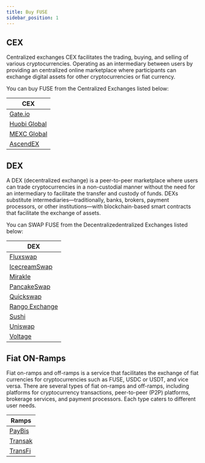 ```yaml
---
title: Buy FUSE
sidebar_position: 1
---
```


## CEX

Centralized exchanges CEX facilitates the trading, buying, and selling of various cryptocurrencies. Operating as an intermediary between users by providing an centralized online marketplace where participants can exchange digital assets for other cryptocurrencies or fiat currency.

You can buy FUSE from the Centralized Exchanges listed below:

| CEX                                                                                 |
| ----------------------------------------------------------------------------------- |
| [Gate.io](https://www.gate.io/en/price/fuse-fuse)                                   |
| [Huobi Global](https://www.htx.com/en-us/asset-introduction/details/?currency=fuse) |
| [MEXC Global](https://www.mexc.com/price/FUSE)                                      |
| [AscendEX](https://ascendex.com/en/cashtrade-spottrading/usdt/fuse)                 |

## DEX

A DEX (decentralized exchange) is a peer-to-peer marketplace where users can trade cryptocurrencies in a non-custodial manner without the need for an intermediary to facilitate the transfer and custody of funds. DEXs substitute intermediaries—traditionally, banks, brokers, payment processors, or other institutions—with blockchain-based smart contracts that facilitate the exchange of assets.

You can SWAP FUSE from the Decentralizedentralized Exchanges listed below:

| DEX                                                                            |
| ------------------------------------------------------------------------------ |
| [Fluxswap](https://app.fluxswap.io/) |
| [IcecreamSwap](https://icecreamswap.com/?chain=fuse) |
| [Mirakle](https://app.mirakle.io/#/dashboard) |
| [PancakeSwap](https://pancakeswap.finance/swap)|
| [Quickswap](https://quickswap.exchange/#/)|
| [Rango Exchange](https://rango.exchange/) |
| [Sushi](https://www.sushi.com/swap) |
| [Uniswap](https://app.uniswap.org/) |
| [Voltage](https://voltage.finance/swap)                                  |

## Fiat ON-Ramps

Fiat on-ramps and off-ramps is a service that facilitates the exchange of fiat currencies for cryptocurrencies such as FUSE, USDC or USDT, and vice versa. There are several types of fiat on-ramps and off-ramps, including platforms for cryptocurrency transactions, peer-to-peer (P2P) platforms, brokerage services, and payment processors. Each type caters to different user needs.

| Ramps                               |
| ----------------------------------- |
| [PayBis](https://paybis.com/)       |
| [Transak](https://transak.com/)     |
| [TransFi](https://www.transfi.com/) |
